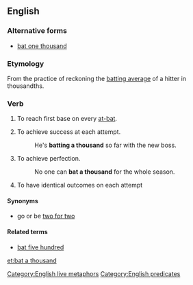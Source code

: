 ==English==

===Alternative forms===
* [[bat one thousand]]

===Etymology===
From the practice of reckoning the [[batting average]] of a hitter in thousandths.

===Verb===
{{en-verb|head=[[bat]] a [[thousand]]|bats a thousand|batting a thousand|batted a thousand}}

# {{context|baseball|lang=en}} To reach first base on every [[at-bat]].
# {{context|idiomatic|lang=en}} To achieve success at each attempt.
#: He's '''batting a thousand''' so far with the new boss.
# {{context|idiomatic|lang=en}} To achieve perfection.
#: No one can '''bat a thousand''' for the whole season.
# {{context|idiomatic|lang=en}} To have identical outcomes on each attempt

====Synonyms====
* go or be [[two for two]]

====Related terms====
* [[bat five hundred]]

[[Category:English live metaphors]]
[[Category:English predicates]]

[[et:bat a thousand]]